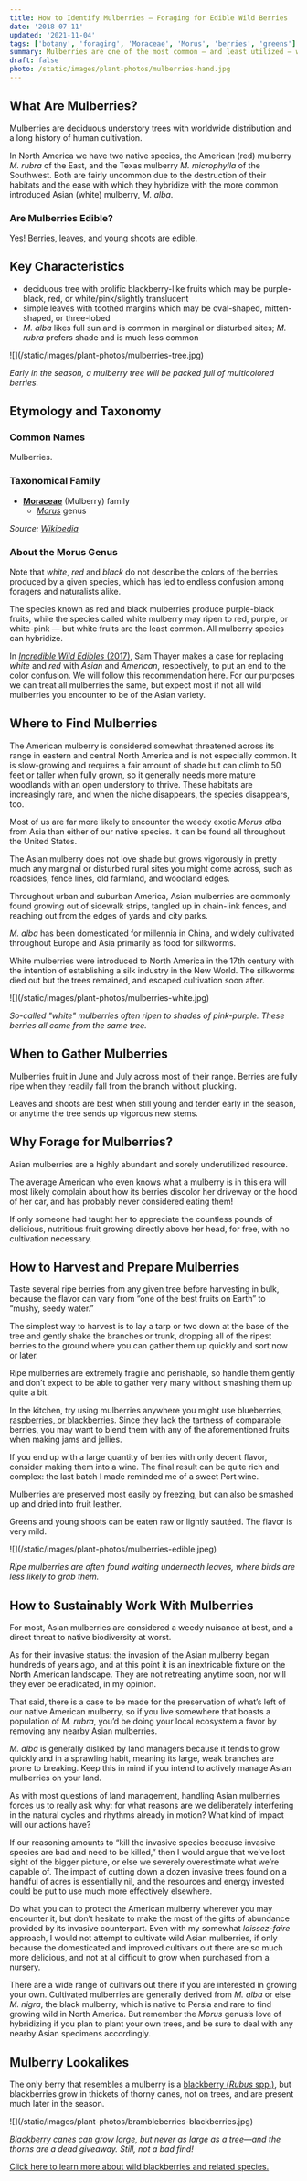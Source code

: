 ```yaml
---
title: How to Identify Mulberries — Foraging for Edible Wild Berries
date: '2018-07-11'
updated: '2021-11-04'
tags: ['botany', 'foraging', 'Moraceae', 'Morus', 'berries', 'greens']
summary: Mulberries are one of the most common — and least utilized — wild foods found throughout urban and suburban North America.
draft: false
photo: /static/images/plant-photos/mulberries-hand.jpg
---
```



<div className="bg-gray-100 dark:bg-gray-800 p-4 rounded-lg">
<TOCInline toc={props.toc} toHeading={3} asDisclosure />
</div>

## What Are Mulberries?

Mulberries are deciduous understory trees with worldwide distribution and a long history of human cultivation.

In North America we have two native species, the American (red) mulberry *M. rubra* of the East, and the Texas mulberry *M. microphylla* of the Southwest. Both are fairly uncommon due to the destruction of their habitats and the ease with which they hybridize with the more common introduced Asian (white) mulberry, *M. alba*.


### Are Mulberries Edible?

Yes! Berries, leaves, and young shoots are edible.

## Key Characteristics

- deciduous tree with prolific blackberry-like fruits which may be purple-black, red, or white/pink/slightly translucent
- simple leaves with toothed margins which may be oval-shaped, mitten-shaped, or three-lobed
- *M. alba* likes full sun and is common in marginal or disturbed sites; *M. rubra* prefers shade and is much less common

<div className="bg-gray-100 dark:bg-gray-800 p-4 rounded-lg">
![](/static/images/plant-photos/mulberries-tree.jpg)

*Early in the season, a mulberry tree will be packed full of multicolored berries.*
</div>

## Etymology and Taxonomy

### Common Names 

Mulberries.

### Taxonomical Family
- [**Moraceae**](/tags/moraceae) (Mulberry) family
    - [*Morus*](/tags/morus) genus

*Source: [Wikipedia](https://en.wikipedia.org/wiki/Morus_(plant))*

### About the Morus Genus

Note that *white*, *red* and *black* do not describe the colors of the berries produced by a given species, which has led to endless confusion among foragers and naturalists alike.

The species known as red and black mulberries produce purple-black fruits, while the species called white mulberry may ripen to red, purple, or white-pink — but white fruits are the least common. All mulberry species can hybridize.

In [*Incredible Wild Edibles* (2017)](https://amzn.to/3EPy2P8), Sam Thayer makes a case for replacing *white* and *red* with *Asian* and *American*, respectively, to put an end to the color confusion. We will follow this recommendation here. For our purposes we can treat all mulberries the same, but expect most if not all wild mulberries you encounter to be of the Asian variety.

## Where to Find Mulberries

The American mulberry is considered somewhat threatened across its range in eastern and central North America and is not especially common. It is slow-growing and requires a fair amount of shade but can climb to 50 feet or taller when fully grown, so it generally needs more mature woodlands with an open understory to thrive. These habitats are increasingly rare, and when the niche disappears, the species disappears, too.

Most of us are far more likely to encounter the weedy exotic *Morus alba* from Asia than either of our native species. It can be found all throughout the United States.

The Asian mulberry does not love shade but grows vigorously in pretty much any marginal or disturbed rural sites you might come across, such as roadsides, fence lines, old farmland, and woodland edges.

Throughout urban and suburban America, Asian mulberries are commonly found growing out of sidewalk strips, tangled up in chain-link fences, and reaching out from the edges of yards and city parks.

*M. alba* has been domesticated for millennia in China, and widely cultivated throughout Europe and Asia primarily as food for silkworms.

White mulberries were introduced to North America in the 17th century with the intention of establishing a silk industry in the New World. The silkworms died out but the trees remained, and escaped cultivation soon after.

<div className="bg-gray-100 dark:bg-gray-800 p-4 rounded-lg">
![](/static/images/plant-photos/mulberries-white.jpg)

*So-called "white" mulberries often ripen to shades of pink-purple. These berries all came from the same tree.*
</div>

## When to Gather Mulberries

Mulberries fruit in June and July across most of their range. Berries are fully ripe when they readily fall from the branch without plucking.

Leaves and shoots are best when still young and tender early in the season, or anytime the tree sends up vigorous new stems.


## Why Forage for Mulberries?

Asian mulberries are a highly abundant and sorely underutilized resource.

The average American who even knows what a mulberry is in this era will most likely complain about how its berries discolor her driveway or the hood of her car, and has probably never considered eating them! 

If only someone had taught her to appreciate the countless pounds of delicious, nutritious fruit growing directly above her head, for free, with no cultivation necessary.

## How to Harvest and Prepare Mulberries

Taste several ripe berries from any given tree before harvesting in bulk, because the flavor can vary from “one of the best fruits on Earth” to “mushy, seedy water.”

The simplest way to harvest is to lay a tarp or two down at the base of the tree and gently shake the branches or trunk, dropping all of the ripest berries to the ground where you can gather them up quickly and sort now or later.

Ripe mulberries are extremely fragile and perishable, so handle them gently and don’t expect to be able to gather very many without smashing them up quite a bit.

In the kitchen, try using mulberries anywhere you might use blueberries, [raspberries, or blackberries](/blog/wild-raspberries-blackberries-edible). Since they lack the tartness of comparable berries, you may want to blend them with any of the aforementioned fruits when making jams and jellies.

If you end up with a large quantity of berries with only decent flavor, consider making them into a wine. The final result can be quite rich and complex: the last batch I made reminded me of a sweet Port wine.

Mulberries are preserved most easily by freezing, but can also be smashed up and dried into fruit leather.

Greens and young shoots can be eaten raw or lightly sautéed. The flavor is very mild.


<div className="bg-gray-100 dark:bg-gray-800 p-4 rounded-lg">
![](/static/images/plant-photos/mulberries-edible.jpeg)

*Ripe mulberries are often found waiting underneath leaves, where birds are less likely to grab them.*
</div>

## How to Sustainably Work With Mulberries

For most, Asian mulberries are considered a weedy nuisance at best, and a direct threat to native biodiversity at worst.

As for their invasive status: the invasion of the Asian mulberry began hundreds of years ago, and at this point it is an inextricable fixture on the North American landscape. They are not retreating anytime soon, nor will they ever be eradicated, in my opinion.

That said, there is a case to be made for the preservation of what’s left of our native American mulberry, so if you live somewhere that boasts a population of *M. rubra*, you’d be doing your local ecosystem a favor by removing any nearby Asian mulberries.

*M. alba* is generally disliked by land managers because it tends to grow quickly and in a sprawling habit, meaning its large, weak branches are prone to breaking. Keep this in mind if you intend to actively manage Asian mulberries on your land.

As with most questions of land management, handling Asian mulberries forces us to really ask why: for what reasons are we deliberately interfering in the natural cycles and rhythms already in motion? What kind of impact will our actions have?

If our reasoning amounts to “kill the invasive species because invasive species are bad and need to be killed,” then I would argue that we’ve lost sight of the bigger picture, or else we severely overestimate what we’re capable of. The impact of cutting down a dozen invasive trees found on a handful of acres is essentially nil, and the resources and energy invested could be put to use much more effectively elsewhere.

Do what you can to protect the American mulberry wherever you may encounter it, but don’t hesitate to make the most of the gifts of abundance provided by its invasive counterpart.
Even with my somewhat *laissez-faire* approach, I would not attempt to cultivate wild Asian mulberries, if only because the domesticated and improved cultivars out there are so much more delicious, and not at al difficult to grow when purchased from a nursery.

There are a wide range of cultivars out there if you are interested in growing your own. Cultivated mulberries are generally derived from *M. alba* or else *M. nigra*, the black mulberry, which is native to Persia and rare to find growing wild in North America. But remember the *Morus* genus’s love of hybridizing if you plan to plant your own trees, and be sure to deal with any nearby Asian specimens accordingly.


## Mulberry Lookalikes

The only berry that resembles a mulberry is a [blackberry (*Rubus* spp.)](/blog/wild-raspberries-blackberries-edible), but blackberries grow in thickets of thorny canes, not on trees, and are present much later in the season.

<div className="bg-gray-100 dark:bg-gray-800 p-4 rounded-lg">
![](/static/images/plant-photos/brambleberries-blackberries.jpg)

*[Blackberry](/blog/wild-raspberries-blackberries-edible) canes can grow large, but never as large as a tree—and the thorns are a dead giveaway. Still, not a bad find!*
</div>

[Click here to learn more about wild blackberries and related species.](/blog/wild-raspberries-blackberries-edible)

<BookCTA />